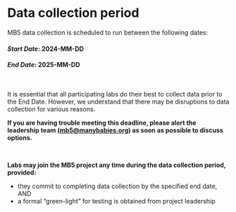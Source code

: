 # Data collection period

MB5 data collection is scheduled to run between the following dates:

#### *Start Date:* **2024-MM-DD** {.unnumbered}

#### *End Date:* **2025-MM-DD** {.unnumbered}

<br>

It is essential that all participating labs do their best to collect data prior to the End Date. However, we understand that there may be disruptions to data collection for various reasons.

**If you are having trouble meeting this deadline, please alert the leadership team ([mb5\@manybabies.org](mailto:mb5@manybabies.org)) as soon as possible to discuss options.**

<br>

**Labs may join the MB5 project any time during the data collection period, provided:**

-   they commit to completing data collection by the specified end date, AND
-   a formal “green-light” for testing is obtained from project leadership
